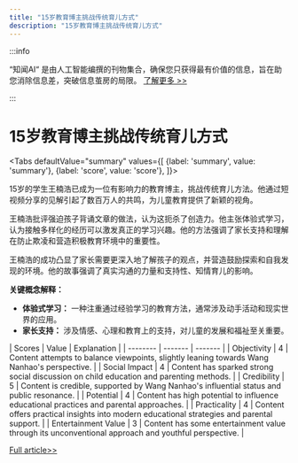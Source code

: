 ```yaml
---
title: "15岁教育博主挑战传统育儿方式"
description: "15岁教育博主挑战传统育儿方式"
---
```



:::info

“知闻AI“ 是由人工智能编撰的刊物集合，确保您只获得最有价值的信息，旨在助您消除信息差，突破信息茧房的局限。  [了解更多 >>](/zh-Hans/docs/guides)

:::

# 15岁教育博主挑战传统育儿方式


<Tabs
	defaultValue="summary"
	values={[
	{label: 'summary', value: 'summary'},
	{label: 'score', value: 'score'},
]}>
<TabItem value="summary">


15岁的学生王楠浩已成为一位有影响力的教育博主，挑战传统育儿方法。他通过短视频分享的见解引起了数百万人的共鸣，为儿童教育提供了新颖的视角。

王楠浩批评强迫孩子背诵文章的做法，认为这扼杀了创造力。他主张体验式学习，认为接触多样化的经历可以激发真正的学习兴趣。他的方法强调了家长支持和理解在防止欺凌和营造积极教育环境中的重要性。

王楠浩的成功凸显了家长需要更深入地了解孩子的观点，并营造鼓励探索和自我发现的环境。他的故事强调了真实沟通的力量和支持性、知情育儿的影响。

**关键概念解释：**
- **体验式学习：** 一种注重通过经验学习的教育方法，通常涉及动手活动和现实世界的应用。
- **家长支持：** 涉及情感、心理和教育上的支持，对儿童的发展和福祉至关重要。
</TabItem>
<TabItem value="score">
	| Scores     | Value   | Explanation |
	| -------- | ------- | ------- |
	| Objectivity  | 4    | Content attempts to balance viewpoints, slightly leaning towards Wang Nanhao's perspective.    |
	| Social Impact | 4     | Content has sparked strong social discussion on child education and parenting methods.    |
	| Credibility    | 5    | Content is credible, supported by Wang Nanhao's influential status and public resonance.    |
	| Potential    | 4    | Content has high potential to influence educational practices and parental approaches.    |
	| Practicality    | 4    | Content offers practical insights into modern educational strategies and parental support.    |
	| Entertainment Value    | 3    | Content has some entertainment value through its unconventional approach and youthful perspective.    |
</TabItem>
</Tabs>

[Full article>>](https://www.guokr.com/article/465597/)
